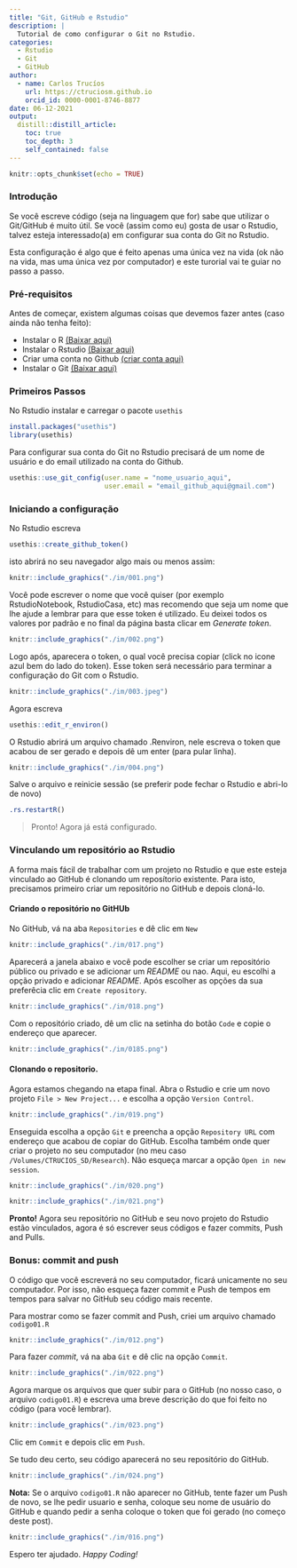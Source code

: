 ```yaml
---
title: "Git, GitHub e Rstudio"
description: |
  Tutorial de como configurar o Git no Rstudio.
categories:
  - Rstudio
  - Git
  - GitHub
author:
  - name: Carlos Trucíos
    url: https://ctruciosm.github.io
    orcid_id: 0000-0001-8746-8877
date: 06-12-2021
output:
  distill::distill_article:
    toc: true
    toc_depth: 3
    self_contained: false
---
```



```r
knitr::opts_chunk$set(echo = TRUE)
```


### Introdução

Se você escreve código (seja na linguagem que for) sabe que utilizar o Git/GitHub é muito útil. Se você (assim como eu) gosta de usar o Rstudio, talvez esteja interessado(a) em configurar sua conta do Git no Rstudio. 

Esta configuração é algo que é feito apenas uma única vez na vida (ok não na vida, mas uma única vez por computador) e este turorial vai te guiar no passo a passo.


### Pré-requisitos

Antes de começar, existem algumas coisas que devemos fazer antes (caso ainda não tenha feito):

- Instalar o R [(Baixar aqui)](https://cran.r-project.org)
- Instalar o Rstudio [(Baixar aqui)](https://www.rstudio.com/products/rstudio/download/)
- Criar uma conta no Github [(criar conta aqui)](https://github.com)
- Instalar o Git [(Baixar aqui)](https://git-scm.com/downloads)

### Primeiros Passos

No Rstudio instalar e carregar o pacote `usethis`

```r
install.packages("usethis")
library(usethis)
```

Para configurar sua conta do Git no Rstudio precisará de um nome de usuário e do email utilizado na conta do Github.

```r
usethis::use_git_config(user.name = "nome_usuario_aqui", 
                        user.email = "email_github_aqui@gmail.com") 
```

### Iniciando a configuração

No Rstudio escreva

```r
usethis::create_github_token()
```

isto abrirá no seu navegador algo mais ou menos assim:


```r
knitr::include_graphics("./im/001.png")
```


Você pode escrever o nome que você quiser (por exemplo RstudioNotebook, RstudioCasa, etc) mas recomendo que seja um nome que lhe ajude a lembrar para que esse token é utilizado. Eu deixei todos os valores por padrão e no final da página basta clicar em _Generate token_.


```r
knitr::include_graphics("./im/002.png")
```


Logo após, aparecera o token, o qual você precisa copiar (click no icone azul bem do lado do token). Esse token será necessário para terminar a configuração do Git com o Rstudio.

```r
knitr::include_graphics("./im/003.jpeg")
```

Agora escreva

```r
usethis::edit_r_environ()
```

O Rstudio abrirá um arquivo chamado .Renviron, nele escreva o token que acabou de ser gerado e depois dê um enter (para pular linha).

```r
knitr::include_graphics("./im/004.png")
```

Salve o arquivo e reinicie sessão (se preferir pode fechar o Rstudio e abri-lo de novo)


```r
.rs.restartR()
```


> Pronto! Agora já está configurado.


### Vinculando um repositório ao Rstudio

A forma mais fácil de trabalhar com um projeto no Rstudio e que este esteja vinculado ao GitHub é clonando um reposítorio existente. Para isto, precisamos primeiro criar um repositório no GitHub e depois cloná-lo.

#### Criando o repositório no GitHUb

No GitHub, vá na aba `Repositories` e dê clic em `New`

```r
knitr::include_graphics("./im/017.png")
```

Aparecerá a janela abaixo e você pode escolher se criar um repositório público ou privado e se adicionar um _README_ ou nao. Aqui, eu escolhi a opção privado e adicionar _README_. Após escolher as opções da sua preferêcia clic em `Create repository`.


```r
knitr::include_graphics("./im/018.png")
```

Com o repositório criado, dê um clic na setinha do botão `Code` e copie o endereço que aparecer.

```r
knitr::include_graphics("./im/0185.png")
```

#### Clonando o repositorio.

Agora estamos chegando na etapa final. Abra o Rstudio e crie um novo projeto `File > New Project...` e escolha a opção `Version Control`. 


```r
knitr::include_graphics("./im/019.png")
```


Enseguida escolha a opção `Git` e preencha a opção `Repository URL` com endereço que acabou de copiar do GitHub. Escolha também onde quer criar o projeto no seu computador (no meu caso `/Volumes/CTRUCIOS_SD/Research`). Não esqueça marcar a opção `Open in new session`.


```r
knitr::include_graphics("./im/020.png")
```


```r
knitr::include_graphics("./im/021.png")
```

**Pronto!** Agora seu repositório no GitHub e seu novo projeto do Rstudio estão vinculados, agora é só escrever seus códigos e fazer commits, Push and Pulls.


### Bonus: commit and push

O código que você escreverá no seu computador, ficará unicamente no seu computador. Por isso, não esqueça fazer commit e Push de tempos em tempos para salvar no GitHub seu código mais recente.

Para mostrar como se fazer commit and Push, criei um arquivo chamado `codigo01.R`

```r
knitr::include_graphics("./im/012.png")
```

Para fazer _commit_, vá na aba `Git` e dê clic na opção `Commit`.

```r
knitr::include_graphics("./im/022.png")
```

Agora marque os arquivos que quer subir para o GitHub (no nosso caso, o arquivo `codigo01.R`) e escreva uma breve descrição do que foi feito no código (para você lembrar).

```r
knitr::include_graphics("./im/023.png")
```

Clic em `Commit` e depois clic em `Push`.

Se tudo deu certo, seu código aparecerá no seu repositório do GitHub.

```r
knitr::include_graphics("./im/024.png")
```


**Nota:** Se o arquivo `codigo01.R` não aparecer no GitHub, tente fazer um Push de novo, se lhe pedir usuario e senha, coloque seu nome de usuário do GitHub e quando pedir a senha coloque o token que foi gerado (no começo deste post).

```r
knitr::include_graphics("./im/016.png")
```

Espero ter ajudado. _Happy Coding!_


